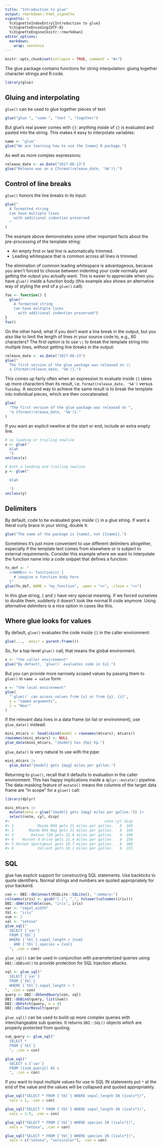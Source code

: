 ```yaml
---
title: "Introduction to glue"
output: rmarkdown::html_vignette
vignette: >
  %\VignetteIndexEntry{Introduction to glue}
  %\VignetteEncoding{UTF-8}
  %\VignetteEngine{knitr::rmarkdown}
editor_options:
  markdown:
    wrap: sentence
---
```


```r
knitr::opts_chunk$set(collapse = TRUE, comment = "#>")
```

The glue package contains functions for string interpolation: gluing together character strings and R code.

```r
library(glue)
```

## Gluing and interpolating

`glue()` can be used to glue together pieces of text:

```r
glue("glue ", "some ", "text ", "together")
```

But glue's real power comes with `{}`: anything inside of `{}` is evaluated and pasted into the string.
This makes it easy to interpolate variables:

```r
name <- "glue"
glue("We are learning how to use the {name} R package.")
```

As well as more complex expressions:

```r
release_date <- as.Date("2017-06-13")
glue("Release was on a {format(release_date, '%A')}.")
```

## Control of line breaks

`glue()` honors the line breaks in its input:

```r
glue("
  A formatted string
  Can have multiple lines
    with additional indention preserved
  "
)
```

The example above demonstrates some other important facts about the pre-processing of the template string:

-   An empty first or last line is automatically trimmed.
-   Leading whitespace that is common across all lines is trimmed.

The elimination of common leading whitespace is advantageous, because you aren't forced to choose between indenting your code normally and getting the output you actually want.
This is easier to appreciate when you have `glue()` inside a function body (this example also shows an alternative way of styling the end of a `glue()` call):

```r
foo <- function() {
  glue("
    A formatted string
    Can have multiple lines
      with additional indention preserved")
}
foo()
```

On the other hand, what if you don't want a line break in the output, but you also like to limit the length of lines in your source code to, e.g., 80 characters?
The first option is to use `\\` to break the template string into multiple lines, without getting line breaks in the output:

```r
release_date <- as.Date("2017-06-13")
glue("
  The first version of the glue package was released on \\
  a {format(release_date, '%A')}.")
```

This comes up fairly often when an expression to evaluate inside `{}` takes up more characters than its result, i.e. `format(release_date, '%A')` versus `Tuesday`.
A second way to achieve the same result is to break the template into individual pieces, which are then concatenated.

```r
glue(
  "The first version of the glue package was released on ",
  "a {format(release_date, '%A')}."
)
```

If you want an explicit newline at the start or end, include an extra empty line.

```r
# no leading or trailing newline
x <- glue("
  blah
  ")
unclass(x)

# both a leading and trailing newline
y <- glue("

  blah

  ")
unclass(y)
```

## Delimiters

By default, code to be evaluated goes inside `{}` in a glue string.
If want a literal curly brace in your string, double it:

```r
glue("The name of the package is {name}, not {{name}}.")
```

Sometimes it's just more convenient to use different delimiters altogether, especially if the template text comes from elsewhere or is subject to external requirements.
Consider this example where we want to interpolate the function name into a code snippet that defines a function:

```r
fn_def <- "
  <<NAME>> <- function(x) {
    # imagine a function body here
  }"
glue(fn_def, NAME = "my_function", .open = "<<", .close = ">>")
```

In this glue string, `{` and `}` have very special meaning.
If we forced ourselves to double them, suddenly it doesn't look like normal R code anymore.
Using alternative delimiters is a nice option in cases like this.

## Where glue looks for values

By default, `glue()` evaluates the code inside `{}` in the caller environment:

```r
glue(..., .envir = parent.frame())
```

So, for a top-level `glue()` call, that means the global environment.

```r
x <- "the caller environment"
glue("By default, `glue()` evaluates code in {x}.")
```

But you can provide more narrowly scoped values by passing them to `glue()` in `name = value` form:

```r
x <- "the local environment"
glue(
  "`glue()` can access values from {x} or from {y}. {z}",
  y = "named arguments",
  z = "Woo!"
)
```

If the relevant data lives in a data frame (or list or environment), use `glue_data()` instead:

```r
mini_mtcars <- head(cbind(model = rownames(mtcars), mtcars))
rownames(mini_mtcars) <- NULL
glue_data(mini_mtcars, "{model} has {hp} hp.")
```

`glue_data()` is very natural to use with the pipe:

```r
mini_mtcars |>
  glue_data("{model} gets {mpg} miles per gallon.")
```

Returning to `glue()`, recall that it defaults to evaluation in the caller environment.
This has happy implications inside a `dplyr::mutate()` pipeline.
The data-masking feature of `mutate()` means the columns of the target data frame are "in scope" for a `glue()` call:

```r
library(dplyr)

mini_mtcars |>
  mutate(note = glue("{model} gets {mpg} miles per gallon.")) |>
  select(note, cyl, disp)
#>                                            note cyl disp
#> 1           Mazda RX4 gets 21 miles per gallon.   6  160
#> 2       Mazda RX4 Wag gets 21 miles per gallon.   6  160
#> 3        Datsun 710 gets 22.8 miles per gallon.   4  108
#> 4    Hornet 4 Drive gets 21.4 miles per gallon.   6  258
#> 5 Hornet Sportabout gets 18.7 miles per gallon.   8  360
#> 6           Valiant gets 18.1 miles per gallon.   6  225
```

## SQL

glue has explicit support for constructing SQL statements.
Use backticks to quote identifiers.
Normal strings and numbers are quoted appropriately for your backend.

```r
con <- DBI::dbConnect(RSQLite::SQLite(), ":memory:")
colnames(iris) <- gsub("[.]", "_", tolower(colnames(iris)))
DBI::dbWriteTable(con, "iris", iris)
var <- "sepal_width"
tbl <- "iris"
num <- 2
val <- "setosa"
glue_sql("
  SELECT {`var`}
  FROM {`tbl`}
  WHERE {`tbl`}.sepal_length > {num}
    AND {`tbl`}.species = {val}
  ", .con = con)
```

`glue_sql()` can be used in conjunction with parameterized queries using `DBI::dbBind()` to provide protection for SQL Injection attacks.

```r
sql <- glue_sql("
  SELECT {`var`}
  FROM {`tbl`}
  WHERE {`tbl`}.sepal_length > ?
", .con = con)
query <- DBI::dbSendQuery(con, sql)
DBI::dbBind(query, list(num))
DBI::dbFetch(query, n = 4)
DBI::dbClearResult(query)
```

`glue_sql()` can be used to build up more complex queries with interchangeable sub queries.
It returns `DBI::SQL()` objects which are properly protected from quoting.

```r
sub_query <- glue_sql("
  SELECT *
  FROM {`tbl`}
  ", .con = con)

glue_sql("
  SELECT s.{`var`}
  FROM ({sub_query}) AS s
  ", .con = con)
```

If you want to input multiple values for use in SQL IN statements put `*` at the end of the value and the values will be collapsed and quoted appropriately.

```r
glue_sql("SELECT * FROM {`tbl`} WHERE sepal_length IN ({vals*})",
  vals = 1, .con = con)

glue_sql("SELECT * FROM {`tbl`} WHERE sepal_length IN ({vals*})",
  vals = 1:5, .con = con)

glue_sql("SELECT * FROM {`tbl`} WHERE species IN ({vals*})",
  vals = "setosa", .con = con)

glue_sql("SELECT * FROM {`tbl`} WHERE species IN ({vals*})",
  vals = c("setosa", "versicolor"), .con = con)
```
